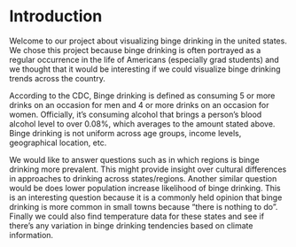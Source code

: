 # Introduction

Welcome to our project about visualizing binge drinking in the united states. We chose this project because binge drinking is often portrayed as a regular occurrence in the life of Americans (especially grad students) and we thought that it would be interesting if we could visualize binge drinking trends across the country. 

According to the CDC, Binge drinking is defined as consuming 5 or more drinks on an occasion for men and 4 or more drinks on an occasion for women. Officially, it's consuming alcohol that brings a person's blood alcohol level to over 0.08%, which averages to the amount stated above. Binge drinking is not uniform across age groups, income levels, geographical location, etc. 

We would like to answer questions such as in which regions is binge drinking more prevalent. This might provide insight over cultural differences in approaches to drinking across states/regions. Another similar question would be does lower population increase likelihood of binge drinking. This is an interesting question because it is a commonly held opinion that binge drinking is more common in small towns because "there is nothing to do". Finally we could also find temperature data for these states and see if there's any variation in binge drinking tendencies based on climate information. 


